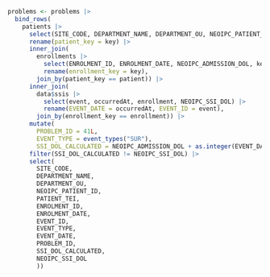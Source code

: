 ```r
problems <- problems |>
  bind_rows(
    patients |>
      select(SITE_CODE, DEPARTMENT_NAME, DEPARTMENT_OU, NEOIPC_PATIENT_ID, PATIENT_TEI, key) |>
      rename(patient_key = key) |>
      inner_join(
        enrollments |>
          select(ENROLMENT_ID, ENROLMENT_DATE, NEOIPC_ADMISSION_DOL, key, patient) |>
          rename(enrollment_key = key),
        join_by(patient_key == patient)) |>
      inner_join(
        data$ssis |>
          select(event, occurredAt, enrollment, NEOIPC_SSI_DOL) |>
          rename(EVENT_DATE = occurredAt, EVENT_ID = event),
        join_by(enrollment_key == enrollment)) |>
      mutate(
        PROBLEM_ID = 41L,
        EVENT_TYPE = event_types("SUR"),
        SSI_DOL_CALCULATED = NEOIPC_ADMISSION_DOL + as.integer(EVENT_DATE - ENROLMENT_DATE)) |>
      filter(SSI_DOL_CALCULATED != NEOIPC_SSI_DOL) |>
      select(
        SITE_CODE,
        DEPARTMENT_NAME,
        DEPARTMENT_OU,
        NEOIPC_PATIENT_ID,
        PATIENT_TEI,
        ENROLMENT_ID,
        ENROLMENT_DATE,
        EVENT_ID,
        EVENT_TYPE,
        EVENT_DATE,
        PROBLEM_ID,
        SSI_DOL_CALCULATED,
        NEOIPC_SSI_DOL
        ))
```
